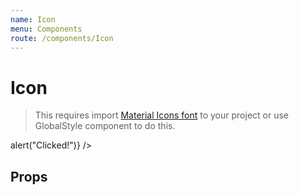 ```yaml
---
name: Icon
menu: Components
route: /components/Icon
---
```



# Icon

> This requires import [Material Icons font](https://google.github.io/material-design-icons/#icon-font-for-the-web) to your project or use GlobalStyle component to do this.

<Playground>
    <Icon hasIcon="favorite" hasSize={50} hasColor="default" />
    <Icon hasIcon="directions_bike" hasSize={50} hasColor="accent" />
    <Icon hasIcon="sports_esports" hasSize={50} hasColor="primary" onClick={() => alert("Clicked!")} />
</Playground>

## Props

<Props of={Icon} />